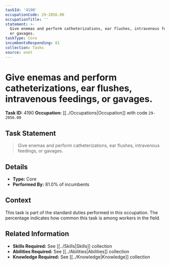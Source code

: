 ```yaml
---
taskId: '4190'
occupationCode: 29-2056.00
occupationTitle: ''
statement: >-
  Give enemas and perform catheterizations, ear flushes, intravenous feedings,
  or gavages.
taskType: Core
incumbentsResponding: 81
collection: Tasks
source: onet
---
```

# Give enemas and perform catheterizations, ear flushes, intravenous feedings, or gavages.

**Task ID:** 4190
**Occupation:** [[../Occupations|Occupation]] with code `29-2056.00`

## Task Statement

> Give enemas and perform catheterizations, ear flushes, intravenous feedings, or gavages.

## Details

- **Type:** Core
- **Performed By:** 81.0% of incumbents

## Context

This task is part of the standard duties performed in this occupation. The percentage indicates how common this task is among workers in the field.

## Related Information

- **Skills Required:** See [[../Skills|Skills]] collection
- **Abilities Required:** See [[../Abilities|Abilities]] collection
- **Knowledge Required:** See [[../Knowledge|Knowledge]] collection
